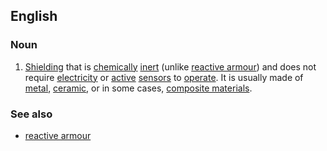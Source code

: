 ==English==

===Noun===
{{en-noun|sg=[[passive]] [[armour]]}}

# {{British|Canada}} [[shielding|Shielding]] that is [[chemically]] [[inert]] (unlike [[reactive armour]]) and does not require [[electricity]] or [[active]] [[sensors]] to [[operate]]. It is usually made of [[metal]], [[ceramic]], or in some cases, [[composite material]]s. 

===See also===
*[[reactive armour]]